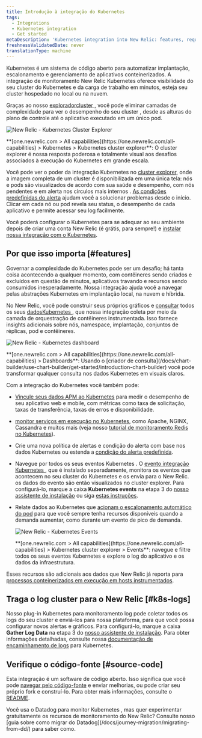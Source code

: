 ```yaml
---
title: Introdução à integração do Kubernetes
tags:
  - Integrations
  - Kubernetes integration
  - Get started
metaDescription: 'Kubernetes integration into New Relic: features, requirements, and getting started.'
freshnessValidatedDate: never
translationType: machine
---
```





Kubernetes é um sistema de código aberto para automatizar implantação, escalonamento e gerenciamento de aplicativos conteinerizados. A integração de monitoramento New Relic Kubernetes oferece visibilidade do seu cluster do Kubernetes e da carga de trabalho em minutos, esteja seu cluster hospedado no local ou na nuvem.

Graças ao nosso [exploradorcluster ](/docs/integrations/kubernetes-integration/cluster-explorer/kubernetes-cluster-explorer), você pode eliminar camadas de complexidade para ver o desempenho do seu cluster , desde as alturas do plano de controle até o aplicativo executado em um único pod.

<img
  title="New Relic - Kubernetes Cluster Explorer"
  alt="New Relic - Kubernetes Cluster Explorer"
  src={kubernetesClusterExplorer}
/>

<figcaption>
  <DoNotTranslate>**[one.newrelic.com > All capabilities](https://one.newrelic.com/all-capabilities) > Kubernetes > Kubernetes cluster explorer**</DoNotTranslate>: O cluster explorer é nossa resposta poderosa e totalmente visual aos desafios associados à execução do Kubernetes em grande escala.
</figcaption>

Você pode ver o poder da integração Kubernetes no [cluster explorer](/docs/integrations/kubernetes-integration/cluster-explorer/kubernetes-cluster-explorer), onde a imagem completa de um cluster é disponibilizada em uma única tela: nós e pods são visualizados de acordo com sua saúde e desempenho, com nós pendentes e em alerta nos círculos mais internos . [As condições predefinidas do alerta](/docs/integrations/kubernetes-integration/kubernetes-events/kubernetes-integration-predefined-alert-policy) ajudam você a solucionar problemas desde o início. Clicar em cada nó ou pod revela seu status, o desempenho de cada aplicativo e permite acessar seu log facilmente.

Você poderá configurar o Kubernetes para se adequar ao seu ambiente depois de criar uma conta New Relic (é grátis, para sempre!) e [instalar nossa integração com o Kubernetes](/install/kubernetes).

<InlineSignup/>

## Por que isso importa [#features]

Governar a complexidade do Kubernetes pode ser um desafio; há tanta coisa acontecendo a qualquer momento, com contêineres sendo criados e excluídos em questão de minutos, aplicativos travando e recursos sendo consumidos inesperadamente. Nossa integração ajuda você a navegar pelas abstrações Kubernetes em implantação local, na nuvem e híbrida.

No New Relic, você pode construir seus próprios gráficos e [consultar](/docs/using-new-relic/data/understand-data/query-new-relic-data) todos os seus [dadosKubernetes ](/docs/integrations/kubernetes-integration/understand-use-data/find-use-your-kubernetes-data), que nossa integração coleta por meio da camada de orquestração de contêineres instrumentada. Isso fornece insights adicionais sobre nós, namespace, implantação, conjuntos de réplicas, pod e contêineres.

<img
  title="New Relic - Kubernetes dashboard"
  alt="New Relic - Kubernetes dashboard"
  src={kubernetesDashboard}
/>

<figcaption>
  <DoNotTranslate>**[one.newrelic.com > All capabilities](https://one.newrelic.com/all-capabilities) > Dashboards**</DoNotTranslate>: Usando o [criador de consulta](/docs/chart-builder/use-chart-builder/get-started/introduction-chart-builder) você pode transformar qualquer consulta nos dados Kubernetes em visuais claros.
</figcaption>

Com a integração do Kubernetes você também pode:

* [Vincule seus dados APM ao Kubernetes](/docs/integrations/kubernetes-integration/link-your-applications/link-your-applications-kubernetes) para medir o desempenho de seu aplicativo web e mobile, com métricas como taxa de solicitação, taxas de transferência, taxas de erros e disponibilidade.

* [monitor serviços em execução no Kubernetes](/docs/integrations/kubernetes-integration/link-apps-services/monitor-services-running-kubernetes), como Apache, NGINX, Cassandra e muitos mais (veja nosso [tutorial de monitoramento Redis no Kubernetes](/docs/integrations/kubernetes-integration/link-apps-services/tutorial-monitor-redis-running-kubernetes)).

* Crie uma nova política de alertas e condição do alerta com base nos dados Kubernetes ou estenda a [condição do alerta predefinida](/docs/integrations/kubernetes-integration/kubernetes-events/kubernetes-integration-predefined-alert-policy).

* Navegue por todos os seus eventos Kubernetes . O [evento integração Kubernetes ](/docs/integrations/kubernetes-integration/kubernetes-events/install-kubernetes-events-integration), que é instalado separadamente, monitora os eventos que acontecem no seu cluster do Kubernetes e os envia para o New Relic. os dados do evento são então visualizados no cluster explorer. Para configurá-lo, marque a caixa <DoNotTranslate>**Kubernetes events**</DoNotTranslate> na etapa 3 do [nosso assistente de instalação](/docs/integrations/kubernetes-integration/installation/kubernetes-installation-configuration#install-wizard) ou siga [estas instruções](/docs/integrations/kubernetes-integration/kubernetes-events/install-kubernetes-events-integration#install).

* Relate dados ao Kubernetes que [acionam o escalonamento automático do pod](/docs/journey-demand/autoscale-your-infra) para que você sempre tenha recursos disponíveis quando a demanda aumentar, como durante um evento de pico de demanda.

  <img
    title="New Relic - Kubernetes Events"
    alt="New Relic - Kubernetes Events"
    src={kubernetesEvents}
  />

  <figcaption>
    <DoNotTranslate>**[one.newrelic.com > All capabilities](https://one.newrelic.com/all-capabilities) > Kubernetes cluster explorer > Events**</DoNotTranslate>: navegue e filtre todos os seus eventos Kubernetes e explore o log do aplicativo e os dados da infraestrutura.
  </figcaption>

Esses recursos são adicionais aos dados que New Relic já reporta para [processos conteinerizados em execução em hosts instrumentados](/docs/infrastructure/new-relic-infrastructure/data-instrumentation/docker-instrumentation-infrastructure).

## Traga o log cluster para o New Relic [#k8s-logs]

Nosso plug-in Kubernetes para monitoramento log pode coletar todos os logs do seu cluster e enviá-los para nossa plataforma, para que você possa configurar novos alertas e gráficos. Para configurá-lo, marque a caixa <DoNotTranslate>**Gather Log Data**</DoNotTranslate> na etapa 3 do [nosso assistente de instalação](/docs/integrations/kubernetes-integration/installation/kubernetes-installation-configuration#install-wizard). Para obter informações detalhadas, consulte nossa [documentação de encaminhamento de logs](/docs/logs/forward-logs/kubernetes-plugin-log-forwarding/) para Kubernetes.

## Verifique o código-fonte [#source-code]

Esta integração é um software de código aberto. Isso significa que você pode [navegar pelo código-fonte](https://github.com/newrelic/nri-kubernetes) e enviar melhorias, ou pode criar seu próprio fork e construí-lo. Para obter mais informações, consulte o [README](https://github.com/newrelic/nri-kubernetes/blob/main/README.md).

<Callout variant="tip">
  Você usa o Datadog para monitor Kubernetes , mas quer experimentar gratuitamente os recursos de monitoramento do New Relic? Consulte nosso [guia sobre como migrar do Datadog](/docs/journey-migration/migrating-from-dd/) para saber como.
</Callout>